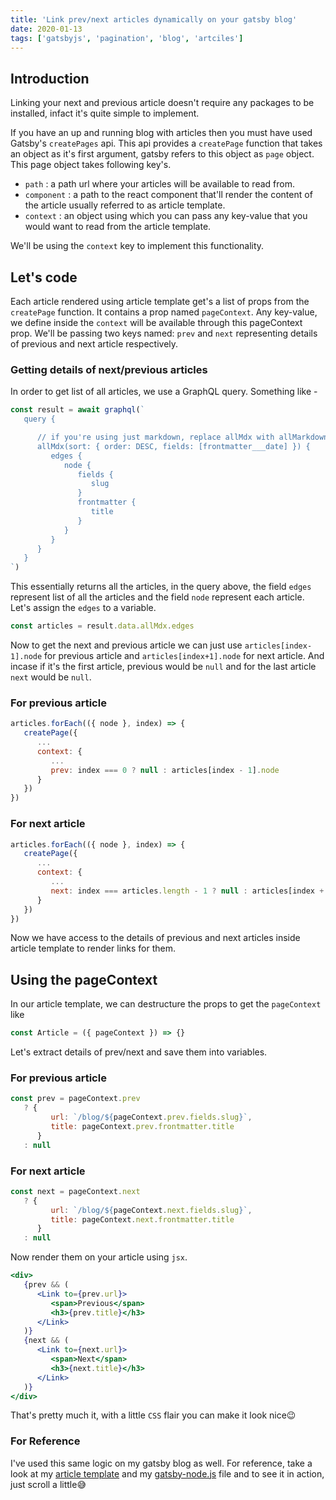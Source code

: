```yaml
---
title: 'Link prev/next articles dynamically on your gatsby blog'
date: 2020-01-13
tags: ['gatsbyjs', 'pagination', 'blog', 'artciles']
---
```


## Introduction

Linking your next and previous article doesn't require any packages to be installed, infact it's quite simple to implement.

If you have an up and running blog with articles then you must have used Gatsby's `createPages` api. This api provides a `createPage` function that takes an object as it's first argument, gatsby refers to this object as `page` object. This page object takes following key's.
- `path` : a path url where your articles will be available to read from.
- `component` : a path to the react component that'll render the content of the article usually referred to as article template.
- `context` : an object using which you can pass any key-value that you would want to read from the article template.

We'll be using the `context` key to implement this functionality.

## Let's code

Each article rendered using article template get's a list of props from the `createPage` function. It contains a prop named `pageContext`. Any key-value, we define inside the `context` will be available through this pageContext prop. We'll be passing two keys named: `prev` and `next` representing details of previous and next article respectively.

### Getting details of next/previous articles

In order to get list of all articles, we use a GraphQL query. Something like -

```js
const result = await graphql(`
   query {

      // if you're using just markdown, replace allMdx with allMarkdownRemark
      allMdx(sort: { order: DESC, fields: [frontmatter___date] }) {
         edges {
            node {
               fields {
                  slug
               }
               frontmatter {
                  title
               }
            }
         }
      }
   }
`)
```

This essentially returns all the articles, in the query above, the field `edges` represent list of all the articles and the field `node` represent each article. Let's assign the `edges` to a variable.

```js
const articles = result.data.allMdx.edges
```

Now to get the next and previous article we can just use `articles[index-1].node` for previous article and `articles[index+1].node` for next article. And incase if it's the first article, previous would be `null` and for the last article `next` would be `null`.

### For previous article

```js
articles.forEach(({ node }, index) => {
   createPage({
      ...
      context: {
         ...
         prev: index === 0 ? null : articles[index - 1].node
      }
   })
})
```

### For next article

```js
articles.forEach(({ node }, index) => {
   createPage({
      ...
      context: {
         ...
         next: index === articles.length - 1 ? null : articles[index + 1].node
      }
   })
})
```

Now we have access to the details of previous and next articles inside article template to render links for them.

## Using the pageContext

In our article template, we can destructure the props to get the `pageContext` like

```js
const Article = ({ pageContext }) => {}
```

Let's extract details of prev/next and save them into variables.

### For previous article
```js
const prev = pageContext.prev
   ? {
         url: `/blog/${pageContext.prev.fields.slug}`,
         title: pageContext.prev.frontmatter.title
      }
   : null
```

### For next article
```js
const next = pageContext.next
   ? {
         url: `/blog/${pageContext.next.fields.slug}`,
         title: pageContext.next.frontmatter.title
      }
   : null
```

Now render them on your article using `jsx`.

```jsx
<div>
   {prev && (
      <Link to={prev.url}>
         <span>Previous</span>
         <h3>{prev.title}</h3>
      </Link>
   )}
   {next && (
      <Link to={next.url}>
         <span>Next</span>
         <h3>{next.title}</h3>
      </Link>
   )}
</div>
```

That's pretty much it, with a little `CSS` flair you can make it look nice😉

### For Reference

I've used this same logic on my gatsby blog as well. For reference, take a look at my [article template](https://github.com/prvnbist/portfolio/blob/466ab103bc76664896dcbb02ba4bac02099cbfc3/src/templates/blog/index.jsx#L33 "article template") and my [gatsby-node.js](https://github.com/prvnbist/portfolio/blob/466ab103bc76664896dcbb02ba4bac02099cbfc3/gatsby-node.js#L17 "gatsby-node.js") file and to see it in action, just scroll a little😅